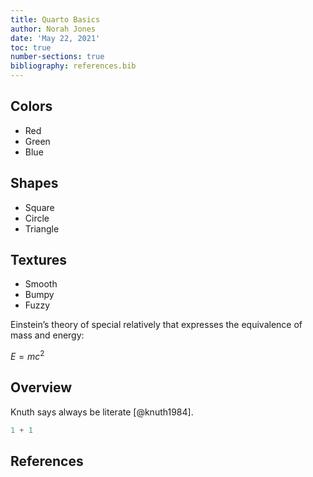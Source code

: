 ```yaml
---
title: Quarto Basics
author: Norah Jones
date: 'May 22, 2021'
toc: true
number-sections: true
bibliography: references.bib
---
```


## Colors

- Red
- Green 
- Blue

## Shapes

- Square
- Circle
- Triangle

## Textures

- Smooth
- Bumpy
- Fuzzy

Einstein's theory of special relatively that expresses the equivalence of mass and energy:

$E = mc^{2}$

## Overview

Knuth says always be literate [@knuth1984].

```python
1 + 1
```

## References